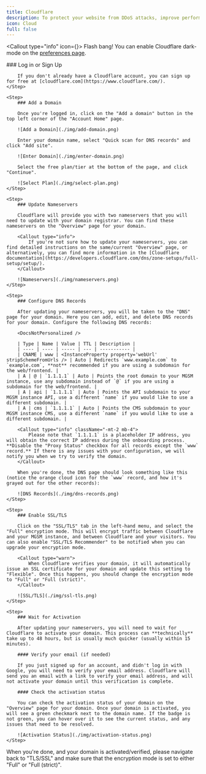 ```yaml
---
title: Cloudflare
description: To protect your website from DDoS attacks, improve performance, and more, we will set-up and configure Cloudflare for your MGSM instance.
icon: Cloud
full: false
---
```



<Callout type="info" icon={<SunMoonIcon className="text-yellow-500" />}>
    Flash bang! You can enable Cloudflare dark-mode on the [preferences page](https://dash.cloudflare.com/profile#appearance-preference-card).
</Callout>

<Steps>
    <Step>
        ### Log in or Sign Up

        If you don't already have a Cloudflare account, you can sign up for free at [cloudflare.com](https://www.cloudflare.com/).
    </Step>

    <Step>
        ### Add a Domain

        Once you're logged in, click on the "Add a domain" button in the top left corner of the "Account Home" page.

        ![Add a Domain](./img/add-domain.png)

        Enter your domain name, select "Quick scan for DNS records" and click "Add site".

        ![Enter Domain](./img/enter-domain.png)

        Select the free plan/tier at the bottom of the page, and click "Continue".

        ![Select Plan](./img/select-plan.png)
    </Step>

    <Step>  
        ### Update Nameservers

        Cloudflare will provide you with two nameservers that you will need to update with your domain registrar. You can find these nameservers on the "Overview" page for your domain.

        <Callout type="info">
            If you're not sure how to update your nameservers, you can find detailed instructions on the same/current "Overview" page, or alternatively, you can find more information in the [Cloudflare documentation](https://developers.cloudflare.com/dns/zone-setups/full-setup/setup/).
        </Callout>

        ![Nameservers](./img/nameservers.png)
    </Step>

    <Step>
        ### Configure DNS Records

        After updating your nameservers, you will be taken to the "DNS" page for your domain. Here you can add, edit, and delete DNS records for your domain. Configure the following DNS records:

        <DocsNotPersonalized />

        | Type | Name | Value | TTL | Description |
        | ---- | ---- | ----- | --- | ----------- |
        | CNAME | www | <InstanceProperty property='webUrl' stripSchemeFromUrls /> | Auto | Redirects `www.example.com` to `example.com`, **not** recommended if you are using a subdomain for the web/frontend. |
        | A | @ | `1.1.1.1` | Auto | Points the root domain to your MGSM instance, use any subdomain instead of `@` if you are using a subdomain for the web/frontend. |
        | A | api | `1.1.1.1` | Auto | Points the API subdomain to your MGSM instance API, use a different `name` if you would like to use a different subdomain. |
        | A | cms | `1.1.1.1` | Auto | Points the CMS subdomain to your MGSM instance CMS, use a different `name` if you would like to use a different subdomain. |

        <Callout type="info" className="-mt-2 mb-4">
            Please note that `1.1.1.1` is a placeholder IP address, you will obtain the correct IP address during the onboarding process. **Disable the "Proxy Status" checkbox for all records except the `www` record.** If there is any issues with your configuration, we will notify you when we try to verify the domain.
        </Callout>

        When you're done, the DNS page should look something like this (notice the orange cloud icon for the `www` record, and how it's grayed out for the other records):

        ![DNS Records](./img/dns-records.png)
    </Step>

    <Step>
        ### Enable SSL/TLS

        Click on the "SSL/TLS" tab in the left-hand menu, and select the "Full" encryption mode. This will encrypt traffic between Cloudflare and your MGSM instance, and between Cloudflare and your visitors. You can also enable "SSL/TLS Recommender" to be notified when you can upgrade your encryption mode.

        <Callout type="warn">
            When Cloudflare verifies your domain, it will automatically issue an SSL certificate for your domain and update this setting to "Flexible". Once this happens, you should change the encryption mode to "Full" or "Full (strict)".
        </Callout>

        ![SSL/TLS](./img/ssl-tls.png)
    </Step>

    <Step>
        ### Wait for Activation

        After updating your nameservers, you will need to wait for Cloudflare to activate your domain. This process can **technically** take up to 48 hours, but is usually much quicker (usually within 15 minutes).

        #### Verify your email (if needed)

        If you just signed up for an account, and didn't log in with Google, you will need to verify your email address. Cloudflare will send you an email with a link to verify your email address, and will not activate your domain until this verification is complete.

        #### Check the activation status

        You can check the activation status of your domain on the "Overview" page for your domain. Once your domain is activated, you will see a green checkmark next to the domain name. If the badge is not green, you can hover over it to see the current status, and any issues that need to be resolved.

        ![Activation Status](./img/activation-status.png)
    </Step>
</Steps>

When you're done, and your domain is activated/verified, please navigate back to "TLS/SSL" and make sure that the encryption mode is set to either "Full" or "Full (strict)".
